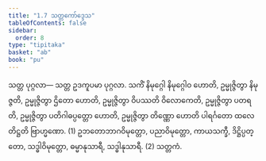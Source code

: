 ```yaml
---
title: "1.7 သတ္တကော်ဒ္ဒေသ"
tableOfContents: false
sidebar:
  order: 8
type: "tipitaka"
basket: "ab"
book: "pu"
---
```



<DynamicBreadcrumb />

<Division number="13" book="pu">

<Paragraph number="162" book="pu">
<Emphasis>သတ္တ ပုဂ္ဂလာ—</Emphasis>
</Paragraph>

<Paragraph number="163" book="pu">
သတ္တ ဥဒကူပမာ ပုဂ္ဂလာ. သကိံ နိမုဂ္ဂေါ နိမုဂ္ဂေါဝ ဟောတိ, ဥမ္မုဇ္ဇိတွာ နိမုဇ္ဇတိ, ဥမ္မုဇ္ဇိတွာ ဌိတော ဟောတိ, ဥမ္မုဇ္ဇိတွာ ဝိပဿတိ ဝိလောကေတိ, ဥမ္မုဇ္ဇိတွာ ပတရတိ, ဥမ္မုဇ္ဇိတွာ ပတိဂါဓပ္ပတ္တော ဟောတိ, ဥမ္မုဇ္ဇိတွာ တိဏ္ဏော ဟောတိ ပါရင်္ဂတော ထလေ တိဋ္ဌတိ ဗြာဟ္မဏော. (1)
</Paragraph>

<Paragraph number="164" book="pu">
ဥဘတောဘာဂဝိမုတ္တော, ပညာဝိမုတ္တော, ကာယသက္ခီ, ဒိဋ္ဌိပ္ပတ္တော, သဒ္ဓါဝိမုတ္တော, ဓမ္မာနုသာရီ, သဒ္ဓါနုသာရီ. (2)

</Paragraph>
</Division>

<Paragraph number="165" type="center" book="pu">
သတ္တကံ.
</Paragraph>